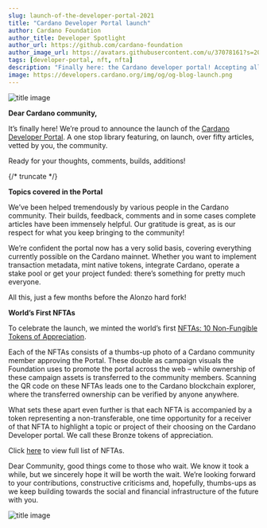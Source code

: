 ```yaml
---
slug: launch-of-the-developer-portal-2021
title: "Cardano Developer Portal launch"
author: Cardano Foundation
author_title: Developer Spotlight
author_url: https://github.com/cardano-foundation
author_image_url: https://avatars.githubusercontent.com/u/37078161?s=200&v=4
tags: [developer-portal, nft, nfta]
description: "Finally here: the Cardano developer portal! Accepting all builds."
image: https://developers.cardano.org/img/og/og-blog-launch.png
---
```


![title image](/img/devblog/developer-portal-launch.jpeg)


**Dear Cardano community,**

It’s finally here! We’re proud to announce the launch of the [Cardano Developer Portal](https://developers.cardano.org). A one stop library featuring, on launch, over fifty articles, vetted by you, the community.

Ready for your thoughts, comments, builds, additions!

{/* truncate */}

**Topics covered in the Portal**

We’ve been helped tremendously by various people in the Cardano community. Their builds, feedback, comments and in some cases complete articles have been immensely helpful. Our gratitude is great, as is our respect for what you keep bringing to the community! 

We’re confident the portal now has a very solid basis, covering everything currently possible on the Cardano mainnet. Whether you want to implement transaction metadata, mint native tokens, integrate Cardano, operate a stake pool or get your project funded: there’s something for pretty much everyone. 

All this, just a few months before the Alonzo hard fork!

**World’s First NFTAs**

To celebrate the launch, we minted the world’s first [NFTAs: 10 Non-Fungible Tokens of Appreciation](https://cardanofoundation.org/nfta/). 

Each of the NFTAs consists of a thumbs-up photo of a Cardano community member approving the Portal. These double as campaign visuals the Foundation uses to promote the portal across the web – while ownership of these campaign assets is transferred to the community members. Scanning the QR code on these NFTAs leads one to the Cardano blockchain explorer, where the transferred ownership can be verified by anyone anywhere. 
 
What sets these apart even further is that each NFTA is accompanied by a token representing a non-transferable, one time opportunity for a receiver of that NFTA to highlight a topic or project of their choosing on the Cardano Developer portal. We call these Bronze tokens of appreciation.

Click [here](https://cardanofoundation.org/nfta/) to view full list of NFTAs.

Dear Community, good things come to those who wait. We know it took a while, but we sincerely hope it will be worth the wait. We’re looking forward to your contributions, constructive criticisms and, hopefully, thumbs-ups as we keep building towards the social and financial infrastructure of the future with you.

![title image](/img/devblog/developer-portal-launch.jpeg)
